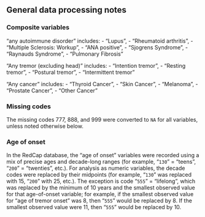 
## General data processing notes {.appendix}

### Composite variables {.appendix}

"any autoimmune disorder" includes:
    -   "Lupus",
    -   "Rheumatoid arthritis",
    -   "Multiple Sclerosis: Workup",
    -   "ANA positive",
    -   "Sjogrens Syndrome",
    -   "Raynauds Syndrome",
    -   "Pulmonary Fibrosis"
    
"Any tremor (excluding head)" includes:
    -   "Intention tremor",
    -   "Resting tremor",
    -   "Postural tremor",
    -   "Intermittent tremor"
    
"Any cancer" includes:
    -   "Thyroid Cancer",
    -   "Skin Cancer",
    -   "Melanoma",
    -   "Prostate Cancer",
    -   "Other Cancer"

### Missing codes {.appendix}

The missing codes 777, 888, and 999 were converted to `NA` for all variables, unless noted otherwise below.

### Age of onset {.appendix}

In the RedCap database, the "age of onset" variables were recorded using a mix of precise ages and decade-long ranges (for example, "`130`" = "teens", "`200`" = "twenties", etc.). For analysis as numeric variables, the decade codes were replaced by their midpoints (for example, "`130`" was replaced with 15, "`200`" with 25, etc.). The exception is code "`555`" = "lifelong", which was replaced by the minimum of 10 years and the smallest observed value for that age-of-onset variable; for example, if the smallest observed value for "age of tremor onset" was 8, then "`555`" would be replaced by 8. If the smallest observed value were 11, then "`555`" would be replaced by 10.
